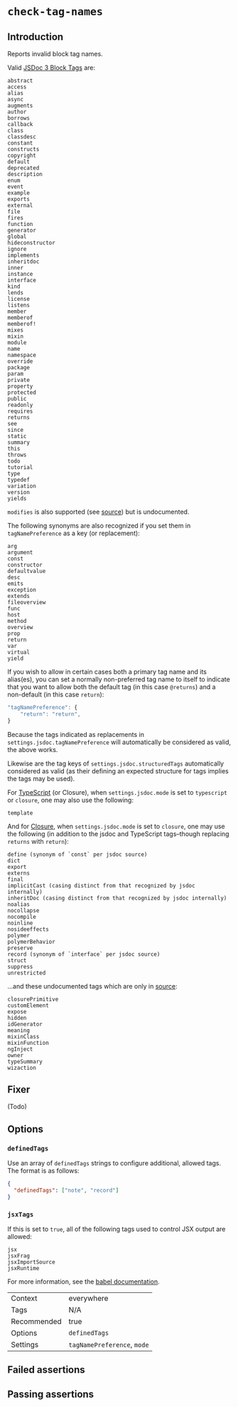 # `check-tag-names`

## Introduction

Reports invalid block tag names.

Valid [JSDoc 3 Block Tags](https://jsdoc.app/#block-tags) are:

```
abstract
access
alias
async
augments
author
borrows
callback
class
classdesc
constant
constructs
copyright
default
deprecated
description
enum
event
example
exports
external
file
fires
function
generator
global
hideconstructor
ignore
implements
inheritdoc
inner
instance
interface
kind
lends
license
listens
member
memberof
memberof!
mixes
mixin
module
name
namespace
override
package
param
private
property
protected
public
readonly
requires
returns
see
since
static
summary
this
throws
todo
tutorial
type
typedef
variation
version
yields
```

`modifies` is also supported (see [source](https://github.com/jsdoc/jsdoc/blob/master/packages/jsdoc/lib/jsdoc/tag/dictionary/definitions.js#L594))
but is undocumented.

The following synonyms are also recognized if you set them in
`tagNamePreference` as a key (or replacement):

```
arg
argument
const
constructor
defaultvalue
desc
emits
exception
extends
fileoverview
func
host
method
overview
prop
return
var
virtual
yield
```

If you wish to allow in certain cases both a primary tag name and its
alias(es), you can set a normally non-preferred tag name to itself to indicate
that you want to allow both the default tag (in this case `@returns`) and a
non-default (in this case `return`):

```js
"tagNamePreference": {
    "return": "return",
}
```

Because the tags indicated as replacements in
`settings.jsdoc.tagNamePreference` will automatically be considered as valid,
the above works.

Likewise are the tag keys of `settings.jsdoc.structuredTags` automatically
considered as valid (as their defining an expected structure for tags implies
the tags may be used).

For [TypeScript](https://www.typescriptlang.org/docs/handbook/type-checking-javascript-files.html#supported-jsdoc)
(or Closure), when `settings.jsdoc.mode` is set to `typescript` or `closure`,
one may also use the following:

```
template
```

And for [Closure](https://github.com/google/closure-compiler/wiki/Annotating-JavaScript-for-the-Closure-Compiler),
when `settings.jsdoc.mode` is set to `closure`, one may use the following (in
addition to the jsdoc and TypeScript tags–though replacing `returns` with
`return`):

```
define (synonym of `const` per jsdoc source)
dict
export
externs
final
implicitCast (casing distinct from that recognized by jsdoc internally)
inheritDoc (casing distinct from that recognized by jsdoc internally)
noalias
nocollapse
nocompile
noinline
nosideeffects
polymer
polymerBehavior
preserve
record (synonym of `interface` per jsdoc source)
struct
suppress
unrestricted
```

...and these undocumented tags which are only in [source](https://github.com/google/closure-compiler/blob/master/src/com/google/javascript/jscomp/parsing/Annotation.java):

```
closurePrimitive
customElement
expose
hidden
idGenerator
meaning
mixinClass
mixinFunction
ngInject
owner
typeSummary
wizaction
```

## Fixer

(Todo)

## Options

### `definedTags`

Use an array of `definedTags` strings to configure additional, allowed tags.
The format is as follows:

```json
{
  "definedTags": ["note", "record"]
}
```

### `jsxTags`

If this is set to `true`, all of the following tags used to control JSX output are allowed:

```
jsx
jsxFrag
jsxImportSource
jsxRuntime
```

For more information, see the [babel documentation](https://babeljs.io/docs/en/babel-plugin-transform-react-jsx).


|||
|---|---|
|Context|everywhere|
|Tags|N/A|
|Recommended|true|
|Options|`definedTags`|
|Settings|`tagNamePreference`, `mode`|


## Failed assertions

<Assertions rule="checkTagNames" />

## Passing assertions

<Assertions rule="checkTagNames" passing />
